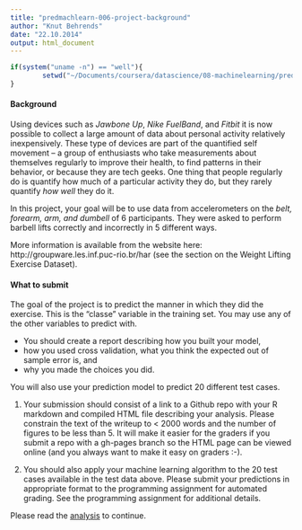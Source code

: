 ```yaml
---
title: "predmachlearn-006-project-background"
author: "Knut Behrends"
date: "22.10.2014"
output: html_document
---
```


```r
if(system("uname -n") == "well"){
        setwd("~/Documents/coursera/datascience/08-machinelearning/predmachlearn-006-project")
}

```


#### Background

Using devices such as *Jawbone Up*, *Nike FuelBand*, and *Fitbit* it is now possible to collect a large amount of data about personal activity relatively inexpensively. These type of devices are part of the quantified self movement – a group of enthusiasts who take measurements about themselves regularly to improve their health, to find patterns in their behavior, or because they are tech geeks. One thing that people regularly do is quantify how much of a particular activity they do, but they rarely quantify *how well* they do it. 

In this project, your goal will be to use data from accelerometers on the *belt, forearm, arm, and dumbell* of 6 participants. They were asked to perform barbell lifts correctly and incorrectly in 5 different ways. 

More information is available from the website here: http://groupware.les.inf.puc-rio.br/har (see the section on the Weight Lifting Exercise Dataset). 


#### What to submit

The goal of the project is to predict the manner in which they did the exercise. This is the "classe" variable in the training set. You may use any of the other variables to predict with. 

  - You should create a report describing how you built your model, 
  - how you used cross validation, what you think the expected out of sample error is, and 
  - why you made the choices you did. 
  
You will also use your prediction model to predict 20 different test cases. 

1. Your submission should consist of a link to a Github repo with your R markdown and compiled HTML file describing your analysis. Please constrain the text of the writeup to < 2000 words and the number of figures to be less than 5. It will make it easier for the graders if you submit a repo with a gh-pages branch so the HTML page can be viewed online (and you always want to make it easy on graders :-).

2. You should also apply your machine learning algorithm to the 20 test cases available in the test data above. Please submit your predictions in appropriate format to the programming assignment for automated grading. See the programming assignment for additional details. 

Please read the [analysis](project-weightliftingdata.html) to continue.
